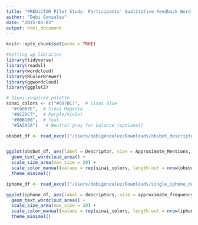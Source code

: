 ```yaml
---
title: "PREDiCTOR Pilot Study: Participants' Qualitative Feedback Word Clouds"
author: "Debi Gonzalez"
date: "2025-04-03"
output: html_document
---
```


```r
knitr::opts_chunk$set(echo = TRUE)

#Setting up libraries
library(tidyverse)
library(readxl)
library(wordcloud)
library(RColorBrewer)
library(ggwordcloud)
library(ggplot2)

# Sinai-inspired palette
sinai_colors <- c("#007BC7",  # Sinai Blue
  "#C6007E",  # Sinai Magenta
  "#6C2DC7",  # Purple/Violet
  "#00B1B0",  # Teal
  "#5A5A5A")   # Neutral gray for balance (optional)

```


```r
obsbot_df <- read_excel("/Users/debigonzalez/Downloads/obsbot_descriptor_frequencies.xlsx")


ggplot(obsbot_df, aes(label = Descriptor, size = Approximate_Mentions, color = sample(Descriptor))) +
  geom_text_wordcloud_area() +
  scale_size_area(max_size = 20) +
  scale_color_manual(values = rep(sinai_colors, length.out = nrow(obsbot_df))) +
  theme_minimal()
```

```r
iphone_df <- read_excel("/Users/debigonzalez/Downloads/single_iphone_descriptors.xlsx")

ggplot(iphone_df, aes(label = descriptors, size = approximate_frequency, color = sample(descriptors))) +
  geom_text_wordcloud_area() +
  scale_size_area(max_size = 20) +
  scale_color_manual(values = rep(sinai_colors, length.out = nrow(iphone_df))) +
  theme_minimal()
  
```

